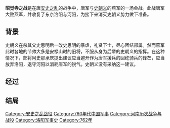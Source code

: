 {{Infobox military conflict
|conflict=昭觉寺之战
|date=762年10月
|place=洛阳近郊昭觉寺
|result= 唐军决定性胜利<br>唐军收复东都洛阳与河阳
|combatant1=[[唐朝|唐朝]]
|combatant2=[[燕_(安史之乱)|燕朝]]
|commander1=[[李适|李适]]<br/>[[仆固怀恩|仆固怀恩]]<br/>回纥左杀<br/>[[鱼朝恩|鱼朝恩]]<br/>[[郭英乂|郭英乂]]<br/>[[李抱玉|李抱玉]]<br/>[[马璘|马璘]]
|commander2=[[史朝义|史朝义]]<br/>[[阿史那承庆|阿史那承庆]]
|strength1=十余万
|strength2=100,000
|casualties1=不详
|casualties2=60,000 阵亡 20,000 俘虏
|partof=[[安史之乱|安史之乱]]
|casus=
}}
{{Campaignbox 安史之乱战役}}
'''昭觉寺之战'''是在唐[[安史之乱|安史之乱]]的战争中，唐军与[[史朝义|史朝义]]的燕军的一场会战。此战唐军大败燕军，并收复了东京洛阳与河阳，为接下来消灭史朝义势力做下准备。

==背景==
史朝义在杀其父史思明后一改史思明的暴虐，礼贤下士，尽心团结部属。然而燕军此时各地的节帅大多是安禄山时的旧将，不服从身为后辈的史朝义的指挥。在这种情况下，部将阿史那承庆提出建议应当避开作为唐军援兵的回纥骑兵的锋芒，应当放弃洛阳，退守河阳以消耗唐军的锐气。史朝义没有采纳这一建议。
==经过==

==结局==


[[Category:安史之乱战役|Category:安史之乱战役]]
[[Category:760年代中国军事|Category:760年代中国军事]]
[[Category:河南历次战争与战役|Category:河南历次战争与战役]]
[[Category:洛阳军事史|Category:洛阳军事史]]
[[Category:762年|Category:762年]]